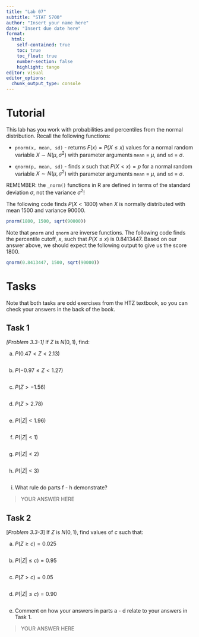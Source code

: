 ```yaml
---
title: "Lab 07"
subtitle: "STAT 5700"
author: "Insert your name here"
date: "Insert due date here"
format: 
  html:
    self-contained: true
    toc: true
    toc_float: true
    number-section: false
    highlight: tango
editor: visual
editor_options: 
  chunk_output_type: console
---
```


# Tutorial

This lab has you work with probabilities and percentiles from the normal distribution. Recall the following functions:

-   `pnorm(x, mean, sd)` - returns $F(x) = P(X \leq x)$ values for a normal random variable $X \sim N(\mu, \sigma^2)$ with parameter arguments `mean` = $\mu$, and `sd` = $\sigma$.

-   `qnorm(p, mean, sd)` - finds $x$ such that $P(X < x) = p$ for a normal random variable $X \sim N(\mu, \sigma^2)$ with parameter arguments `mean` = $\mu$, and `sd` = $\sigma$.

REMEMBER: the `_norm()` functions in R are defined in terms of the standard deviation $\sigma$, not the variance $\sigma^2$!

The following code finds $P(X < 1800)$ when $X$ is normally distributed with mean 1500 and variance 90000.

```r
pnorm(1800, 1500, sqrt(90000))
```

Note that `pnorm` and `qnorm` are inverse functions. The following code finds the percentile cutoff, $x$, such that $P(X \leq x)$ is 0.8413447. Based on our answer above, we should expect the following output to give us the score 1800.

```r
qnorm(0.8413447, 1500, sqrt(90000))
```

# Tasks

Note that both tasks are odd exercises from the HTZ textbook, so you can check your answers in the back of the book.

## Task 1

*\[Problem 3.3-1\]* If $Z$ is $N(0,1)$, find:

a.  $P(0.47 < Z < 2.13)$

```r

```

b.  $P(-0.97 \leq Z < 1.27)$

```r

```

c.  $P(Z > -1.56)$

```r

```

d.  $P(Z > 2.78)$

```r

```

e.  $P(|Z| < 1.96)$

```r

```

f.  $P(|Z| < 1)$

```r

```

g.  $P(|Z| < 2)$

```r

```

h.  $P(|Z| < 3)$

```r

```

i.  What rule do parts f - h demonstrate?

> YOUR ANSWER HERE

## Task 2

\[*Problem 3.3-3*\] If $Z$ is $N(0,1)$, find values of $c$ such that:

a.  $P(Z \geq c) = 0.025$

```r

```

b.  $P(|Z| \leq c) = 0.95$

```r

```

c.  $P(Z > c) = 0.05$

```r

```

d.  $P(|Z| \leq c) = 0.90$

```r

```

e.  Comment on how your answers in parts a - d relate to your answers in Task 1.

> YOUR ANSWER HERE
